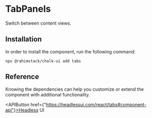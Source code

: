 
<Meta of={Stories} name="README"/>

# TabPanels

Switch between content views.

## Installation

In order to install the component, run the following command:

```shell
npx @rahimstack/chalk-ui add tabs
```

## Reference

Knowing the dependencies can help you customize or extend the component with additional functionality.

<APIButton href={"https://headlessui.com/react/tabs#component-api"}>Headless UI</APIButton>
